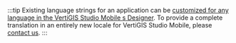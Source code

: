 :::tip
Existing language strings for an application can be [customized for any language in the VertiGIS Studio Mobile s Designer](https://docs.geocortex.com/mobileviewer/latest/admin-help/Default.htm#gmv/designer/internationalize-GXM.htm). To provide a complete translation in an entirely new locale for VertiGIS Studio Mobile, please [contact us](https://www.geocortex.com/contact/).
:::

